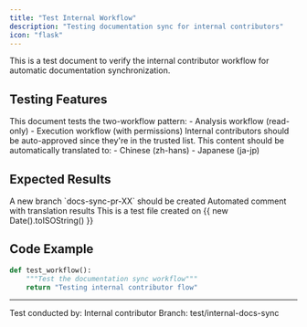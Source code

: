 ```yaml
---
title: "Test Internal Workflow"
description: "Testing documentation sync for internal contributors"
icon: "flask"
---
```


This is a test document to verify the internal contributor workflow for automatic documentation synchronization.

## Testing Features

<AccordionGroup>
  <Accordion title="Workflow Testing">
    This document tests the two-workflow pattern:
    - Analysis workflow (read-only)
    - Execution workflow (with permissions)
  </Accordion>

  <Accordion title="Auto-Approval">
    Internal contributors should be auto-approved since they're in the trusted list.
  </Accordion>

  <Accordion title="Translation Generation">
    This content should be automatically translated to:
    - Chinese (zh-hans)
    - Japanese (ja-jp)
  </Accordion>
</AccordionGroup>

## Expected Results

<CardGroup cols={2}>
  <Card title="Sync Branch" icon="code-branch">
    A new branch `docs-sync-pr-XX` should be created
  </Card>
  <Card title="PR Comment" icon="comment">
    Automated comment with translation results
  </Card>
</CardGroup>

<Note>
  This is a test file created on {{ new Date().toISOString() }}
</Note>

## Code Example

```python
def test_workflow():
    """Test the documentation sync workflow"""
    return "Testing internal contributor flow"
```

---

Test conducted by: Internal contributor
Branch: test/internal-docs-sync